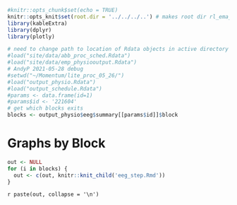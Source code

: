 

```r
#knitr::opts_chunk$set(echo = TRUE)
knitr::opts_knit$set(root.dir = '../../../..') # makes root dir rl_ema_monitoring
library(kableExtra)
library(dplyr)
library(plotly)
```

```r
# need to change path to location of Rdata objects in active directory
#load("site/data/abb_proc_sched.Rdata") 
#load("site/data/emp_physiooutput.Rdata")
# AndyP 2021-05-28 debug
#setwd("~/Momentum/lite_proc_05_26/")
#load("output_physio.Rdata")
#load("output_schedule.Rdata")
#params <- data.frame(id=1)
#params$id <- '221604'
# get which blocks exits
blocks <- output_physio$eeg$summary[[params$id]]$block
```

# Graphs by Block {.tabset .tabset-fade}

```r
out <- NULL
for (i in blocks) {
  out <- c(out, knitr::knit_child('eeg_step.Rmd'))
}
```

`r paste(out, collapse = '\n')` 